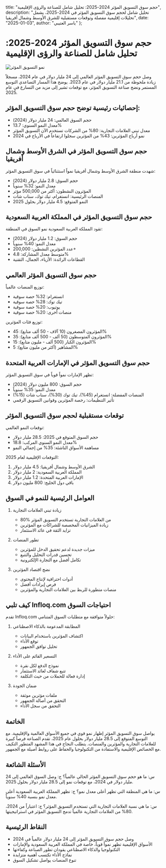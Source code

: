   title: "حجم سوق التسويق المؤثر 2024-2025: تحليل شامل للصناعة والرؤى الإقليمية",
  description: "تحليل شامل لحجم سوق التسويق المؤثر في 2024-2025، يشمل تحليلات إقليمية مفصلة وتوقعات مستقبلية للشرق الأوسط وشمال أفريقيا",
  date: "2025-01-03",
  author: "ياسر العتيبي"
};

# حجم سوق التسويق المؤثر 2024-2025: تحليل شامل للصناعة والرؤى الإقليمية

![نمو التسويق المؤثر](/images/blog-posts/influencer-marketing-market-size-2024.jpeg)

وصل حجم سوق التسويق المؤثر العالمي إلى 24 مليار دولار في عام 2024، مسجلاً زيادة ملحوظة من 21.1 مليار دولار في عام 2023. يوضح هذا المسار التصاعدي التوسع المستمر ونضج صناعة التسويق المؤثر، مع توقعات تشير إلى مزيد من التسارع في عام 2025.

## إحصائيات رئيسية توضح حجم سوق التسويق المؤثر:

- حجم السوق العالمي: 24 مليار دولار (2024)
- معدل النمو السنوي: 13.7%
- معدل تبني العلامات التجارية: 80% من الشركات تستخدم الآن التسويق المؤثر
- نمو أرباح المؤثرين: 43% من المؤثرين سجلوا ارتفاعاً في الأرباح في 2024

## حجم سوق التسويق المؤثر في الشرق الأوسط وشمال أفريقيا

شهدت منطقة الشرق الأوسط وشمال أفريقيا نمواً استثنائياً في سوق التسويق المؤثر:

- حجم السوق: 2.8 مليار دولار (2024)
- معدل النمو: 32% سنوياً
- المؤثرون النشطون: أكثر من 500,000 مؤثر
- المنصات الرئيسية: انستغرام، تيك توك، سناب شات
- النمو المتوقع: 4.5 مليار دولار بحلول 2025

## حجم سوق التسويق المؤثر في المملكة العربية السعودية

تقود المملكة العربية السعودية نمو السوق في المنطقة:

- حجم السوق: 1.2 مليار دولار (2024)
- معدل النمو: 40% سنوياً
- عدد المؤثرين النشطين: 200,000+
- متوسط معدل المشاركة: 4.8%
- القطاعات الرائدة: الأزياء، الجمال، التقنية

## حجم سوق التسويق المؤثر العالمي

توزيع المنصات عالمياً:
- انستغرام: 32% حصة سوقية
- تيك توك: 28% حصة سوقية
- يوتيوب: 20% حصة سوقية
- منصات أخرى: 20% حصة سوقية

توزيع فئات المؤثرين:
- المؤثرون المصغرون (10 آلاف - 50 ألف متابع): 45%
- المؤثرون المتوسطون (50 ألف - 500 ألف متابع): 35%
- المؤثرون الكبار (500 ألف - مليون متابع): 15%
- المشاهير (أكثر من مليون متابع): 5%

## حجم سوق التسويق المؤثر في الإمارات العربية المتحدة

تظهر الإمارات نمواً قوياً في سوق التسويق المؤثر:

- حجم السوق: 800 مليون دولار (2024)
- معدل النمو: 35% سنوياً
- المنصات المفضلة: انستغرام (45%)، تيك توك (30%)، سناب شات (15%)
- تأثير التنظيمات: رخصة المؤثرين وقوانين التسويق الرقمي

## توقعات مستقبلية لحجم سوق التسويق المؤثر

توقعات النمو العالمي:
- حجم السوق المتوقع في 2025: 28.5 مليار دولار
- معدل النمو السنوي المركب: 18.8%
- مساهمة الأسواق الناشئة: 35% من إجمالي النمو

التوقعات الإقليمية لعام 2025:
1. الشرق الأوسط وشمال أفريقيا: 4.5 مليار دولار
2. المملكة العربية السعودية: 2 مليار دولار
3. الإمارات العربية المتحدة: 1.2 مليار دولار
4. باقي دول الخليج: 800 مليون دولار

## العوامل الرئيسية للنمو في السوق

1. زيادة تبني العلامات التجارية
   - 80% من العلامات التجارية تستخدم التسويق المؤثر
   - زيادة الميزانيات المخصصة للشراكات مع المؤثرين
   - تزايد الثقة في عائد الاستثمار

2. تطور المنصات
   - ميزات جديدة لدعم تحقيق الدخل للمؤثرين
   - تحسين قدرات التحليل والتتبع
   - تكامل أفضل مع التجارة الإلكترونية

3. نضج اقتصاد المؤثرين
   - أدوات احترافية لإنتاج المحتوى
   - فرص إيرادات أفضل
   - منصات متطورة للربط بين العلامات التجارية والمؤثرين

## كيف تلبي Infloq.com احتياجات السوق

تقدم Infloq.com حلولاً متوافقة مع متطلبات السوق المتنامي:

1. المطابقة المدعومة بالذكاء الاصطناعي
   - اكتشاف المؤثرين باستخدام البيانات
   - توقع الأداء
   - تحليل توافق الجمهور

2. التسعير القائم على الأداء
   - نموذج الدفع لكل نقرة
   - تتبع شفاف لعائد الاستثمار
   - إدارة فعالة للحملات من حيث التكلفة

3. ضمان الجودة
   - ملفات مؤثرين موثقة
   - التحقق من أصالة الجمهور
   - التحقق من سجل الأداء

## الخاتمة

يواصل سوق التسويق المؤثر إظهار نمو قوي في جميع الأسواق العالمية والإقليمية. مع التوسع المتوقع إلى 28.5 مليار دولار بحلول عام 2025، تقدم الصناعة فرصاً كبيرة للعلامات التجارية والمؤثرين والمنصات. يتطلب النجاح في هذا المشهد المتطور التكيف مع الخصائص الإقليمية والاستفادة من التكنولوجيا والحفاظ على روابط أصيلة مع الجمهور.

## الأسئلة الشائعة

س: ما هو حجم سوق التسويق المؤثر الحالي عالمياً؟
ج: وصل السوق العالمي إلى 24 مليار دولار في 2024، مع توقعات نمو إلى 28.5 مليار دولار بحلول 2025.

س: ما هي المنطقة التي تظهر أعلى معدل نمو؟
ج: تظهر المملكة العربية السعودية أعلى معدل نمو بنسبة 40% سنوياً.

س: ما هي نسبة العلامات التجارية التي تستخدم التسويق المؤثر؟
ج: اعتباراً من 2024، 80% من العلامات التجارية عالمياً تدمج التسويق المؤثر في استراتيجيتها.

## النقاط الرئيسية

- وصل حجم سوق التسويق المؤثر إلى 24 مليار دولار عالمياً في 2024
- الأسواق الإقليمية تظهر نمواً قوياً، خاصة في المملكة العربية السعودية والإمارات
- التكنولوجيا والذكاء الاصطناعي يقودان تطور الصناعة وكفاءتها
- نماذج الأداء تكتسب أهمية متزايدة
- تنوع المنصات يواصل تشكيل السوق